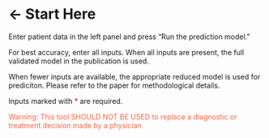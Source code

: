 # ← Start Here

Enter patient data in the left panel and press "Run the prediction model." 

For best accuracy, enter all inputs. When all inputs are present, the full validated model in the publication is used. 

When fewer inputs are available, the appropriate reduced model is used for prediciton. Please refer to the paper for methodological details.

Inputs marked with <span style="color:red">&#42;</span> are required. 

<span style="color:Tomato">Warning: This tool SHOULD NOT BE USED to replace a diagnostic or treatment decision made by a physician </span>